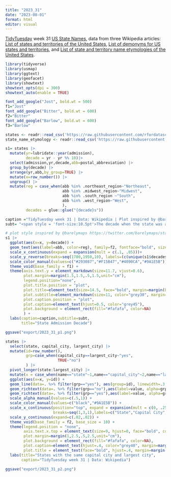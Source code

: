 ```yaml
---
title: "2023_31"
date: "2023-08-01"
format: html
editor: visual
---
```


[TidyTuesday](https://github.com/rfordatascience/tidytuesday) week 31 [US State Names](https://github.com/rfordatascience/tidytuesday/blob/master/data/2023/2023-08-01/readme.md), data from three Wikipedia articles: [List of states and territories of the United States](https://en.wikipedia.org/wiki/List_of_states_and_territories_of_the_United_States), [List of demonyms for US states and territories](https://en.wikipedia.org/wiki/List_of_demonyms_for_US_states_and_territories), and [List of state and territory name etymologies of the United States](https://en.wikipedia.org/wiki/List_of_state_and_territory_name_etymologies_of_the_United_States).

```r
library(tidyverse)
library(usmap)
library(ggtext)
library(geofacet)
library(showtext)
showtext_opts(dpi = 300)
showtext_auto(enable = TRUE)
```

```r
font_add_google("Jost", bold.wt = 500)
f1="Jost"
font_add_google("Bitter", bold.wt = 600)
f2="Bitter"
font_add_google("Barlow", bold.wt = 600)
f3="Barlow"
```

```r
states <- readr::read_csv('https://raw.githubusercontent.com/rfordatascience/tidytuesday/master/data/2023/2023-08-01/states.csv')
state_name_etymology <- readr::read_csv('https://raw.githubusercontent.com/rfordatascience/tidytuesday/master/data/2023/2023-08-01/state_name_etymology.csv')
```

```r
s1= states |>
  mutate(yr=lubridate::year(admission),
         decade = yr - yr %% 10)|>
  select(admission,yr,decade,abb=postal_abbreviation) |>
  group_by(decade) |>
  arrange(yr,abb,by_group=TRUE) |>
  mutate(x=row_number()) |>
  ungroup() |>
  mutate(reg = case_when(abb %in% .northeast_region~"Northeast",
                         abb %in% .midwest_region~"Midwest",
                         abb %in% .south_region ~"South",
                         abb %in% .west_region~"West",
                         ),
         decades = glue::glue("{decade}s"))
```

```r
caption ="TidyTuesday week 31 | Data: Wikipedia | Plot inspired by @barelymaps"
subt= "<span style = 'font-size:10.5pt'>The decade when the state was admitted to the union, or when it ratified the US Constitution.<br>Arranged in ascending order of admission year and alphabetical order of state abbreviation.</span><br>**Regions:** <span style = 'color:#fafafa;'>.</span> <span style='color:#293087'>**Midwest**</span> <span style = 'color:#fafafa;'>.</span> <span style='color:#F15B47'>**Northeast**</span> <span style = 'color:#fafafa;'>.</span> <span style='color:#4090CA'>**South**</span> <span style = 'color:#fafafa;'>.</span> <span style='color:#9A1E5B'>**West**</span>"
```

```r
# plot style inspired by @barelymaps https://twitter.com/barelymaps/status/1637481344354914305
s1 |>
  ggplot(aes(x=x, y=decade)) +
  geom_text(aes(label=abb, color=reg), family=f2, fontface="bold", size=4.2) +
  scale_x_continuous(expand = expansion(mult = c(.1, .05)))+
  scale_y_reverse(breaks=seq(1780,1950,10), labels=(c(unique(s1$decades)[-15],"**.**","**.**","**.**","1950"))) +
  scale_color_manual(values=c("#293087","#F15B47","#4090CA","#9A1E5B")) +
  theme_void(base_family = f1) +
  theme(axis.text.y = element_markdown(size=11.7, vjust=0.6),
        plot.margin=margin(1.5,1.5,.5,1.5,unit="cm"),
        legend.position="none",
        plot.title.position = "plot",
        plot.title=element_text(size=14.5, face="bold", margin=margin(b=10)),
        plot.subtitle=element_markdown(size=11, color="grey30", margin=margin(t=0,b=10), lineheight = 1.3),
        plot.caption.position = "plot",
        plot.caption=element_text(hjust=0.5, color="grey45"),
        plot.background = element_rect(fill="#fafafa", color=NA)
        ) +
  labs(caption=caption,subtitle=subt,
       title="State Admission Decade")

ggsave("export/2023_31_p1.png")
```

```r
states |>
  select(state, capital_city, largest_city) |>
  mutate(id=row_number(),
         grp=case_when(capital_city==largest_city~"yes",
                       TRUE~"no")
         ) |>
  pivot_longer(state:largest_city) |>
  mutate(x = case_when(name=="state"~1,name=="capital_city"~2,name=="largest_city"~3)) |>
  ggplot(aes(x=x, y=id)) +
  geom_line(data=. %>% filter(grp=="yes"), aes(group=id), linewidth=.3, alpha=.5, color="#9A1E5B") +
  geom_richtext(data=. %>% filter(grp=="no"),aes(label=value, alpha=grp, color=grp), hjust=0, label.color=NA, label.padding = grid::unit(rep(0, 4), "pt"), size=3.2, family=f3,) +
  geom_richtext(data=. %>% filter(grp=="yes"),aes(label=value, alpha=grp, color=grp), hjust=0, label.color=NA, label.padding = grid::unit(rep(0, 4), "pt"), size=3.2, family=f3,fontface="bold") +
  scale_alpha_manual(values=c(.5,1)) +
  scale_color_manual(values=c("black","#9A1E5B")) +
  scale_x_continuous(position="top", expand = expansion(mult = c(0, .25)),
                     breaks=seq(1,3,1),labels=c("State","Capital City","Largest City")) +
  scale_y_continuous(expand=c(.02,.02)) +
  theme_void(base_family = f2, base_size = 10) +
  theme(legend.position = "none",
        axis.text.x.top = element_text(size=9, hjust=0, face="bold", color="grey25"),
        plot.margin=margin(1,2.5,.5,2.5,unit="cm"),
        plot.background = element_rect(fill="#fafafa", color=NA),
        plot.caption=element_text(hjust=.4, color="grey40", margin=margin(t=10), size=7),
        plot.title = element_text(face="bold", hjust=.4, margin=margin(b=10))) +
  labs(title="States with the same capital city and largest city",
       caption="TidyTuesday week 31 | Data: Wikipedia")

ggsave("export/2023_31_p2.png")
```
